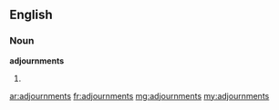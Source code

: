 ==English==

===Noun===
'''adjournments'''

# {{plural of|[[adjournment]]}}

[[ar:adjournments]]
[[fr:adjournments]]
[[mg:adjournments]]
[[my:adjournments]]